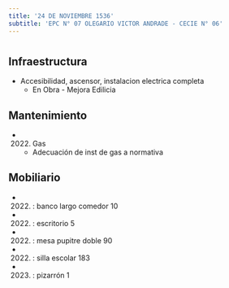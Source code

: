 ```yaml
---
title: '24 DE NOVIEMBRE 1536'
subtitle: 'EPC N° 07 OLEGARIO VICTOR ANDRADE - CECIE N° 06'
---
```


#
## Infraestructura

* Accesibilidad, ascensor, instalacion electrica completa 
    + En Obra - Mejora Edilicia 


## Mantenimiento

*  (2022) Gas 
    + Adecuación de inst de gas a normativa


## Mobiliario

*  (2022) : banco largo comedor 10 

*  (2022) : escritorio 5 

*  (2022) : mesa pupitre doble 90 

*  (2022) : silla escolar 183 

*  (2023) : pizarrón 1 










